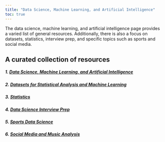 ```yaml
---
title: "Data Science, Machine Learning, and Artificial Intelligence"
toc: true
---
```


The data science, machine learning, and artificial intelligence page provides a varied list of general resources. Additionally, there is also a focus on datasets, statistics, interview prep, and specific topics such as sports and social media.

## A curated collection of resources

##### 1. [Data Science, Machine Learning, and Artificial Intelligence](ds_ml_ai_1.qmd)

##### 2. [Datasets for Statistical Analysis and Machine Learning](datasets.qmd)

##### 3. [Statistics](statistics.qmd)

##### 4. [Data Science Interview Prep](ds_interview.qmd)

##### 5. [Sports Data Science](ds_sports.qmd)

##### 6. [Social Media and Music Analysis](soc_med_music_analysis.qmd)
